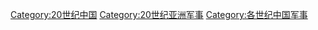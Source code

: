 [[Category:20世纪中国|Category:20世纪中国]]
[[Category:20世纪亚洲军事|Category:20世纪亚洲军事]]
[[Category:各世纪中国军事|Category:各世纪中国军事]]